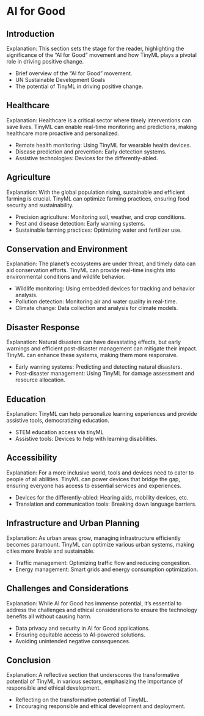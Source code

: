 # AI for Good

## Introduction

Explanation: This section sets the stage for the reader, highlighting the significance of the "AI for Good" movement and how TinyML plays a pivotal role in driving positive change.

- Brief overview of the "AI for Good" movement.
- UN Sustainable Development Goals
- The potential of TinyML in driving positive change.

## Healthcare

Explanation: Healthcare is a critical sector where timely interventions can save lives. TinyML can enable real-time monitoring and predictions, making healthcare more proactive and personalized.

- Remote health monitoring: Using TinyML for wearable health devices.
- Disease prediction and prevention: Early detection systems.
- Assistive technologies: Devices for the differently-abled.

## Agriculture

Explanation: With the global population rising, sustainable and efficient farming is crucial. TinyML can optimize farming practices, ensuring food security and sustainability.

- Precision agriculture: Monitoring soil, weather, and crop conditions.
- Pest and disease detection: Early warning systems.
- Sustainable farming practices: Optimizing water and fertilizer use.

## Conservation and Environment

Explanation: The planet's ecosystems are under threat, and timely data can aid conservation efforts. TinyML can provide real-time insights into environmental conditions and wildlife behavior.

- Wildlife monitoring: Using embedded devices for tracking and behavior analysis.
- Pollution detection: Monitoring air and water quality in real-time.
- Climate change: Data collection and analysis for climate models.

## Disaster Response

Explanation: Natural disasters can have devastating effects, but early warnings and efficient post-disaster management can mitigate their impact. TinyML can enhance these systems, making them more responsive.

- Early warning systems: Predicting and detecting natural disasters.
- Post-disaster management: Using TinyML for damage assessment and resource allocation.

## Education

Explanation: TinyML can help personalize learning experiences and provide assistive tools, democratizing education.

- STEM education access via tinyML 
- Assistive tools: Devices to help with learning disabilities.

## Accessibility

Explanation: For a more inclusive world, tools and devices need to cater to people of all abilities. TinyML can power devices that bridge the gap, ensuring everyone has access to essential services and experiences.

- Devices for the differently-abled: Hearing aids, mobility devices, etc.
- Translation and communication tools: Breaking down language barriers.

## Infrastructure and Urban Planning

Explanation: As urban areas grow, managing infrastructure efficiently becomes paramount. TinyML can optimize various urban systems, making cities more livable and sustainable.

- Traffic management: Optimizing traffic flow and reducing congestion.
- Energy management: Smart grids and energy consumption optimization.

## Challenges and Considerations

Explanation: While AI for Good has immense potential, it's essential to address the challenges and ethical considerations to ensure the technology benefits all without causing harm.

- Data privacy and security in AI for Good applications.
- Ensuring equitable access to AI-powered solutions.
- Avoiding unintended negative consequences.

## Conclusion

Explanation: A reflective section that underscores the transformative potential of TinyML in various sectors, emphasizing the importance of responsible and ethical development.

- Reflecting on the transformative potential of TinyML.
- Encouraging responsible and ethical development and deployment.
